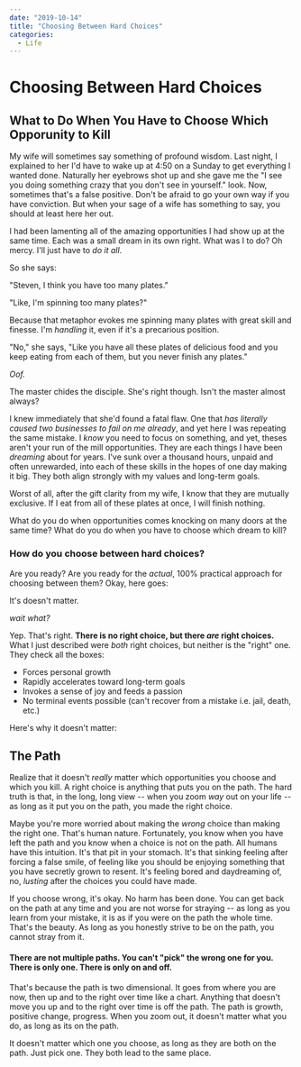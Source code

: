 ```yaml
---
date: "2019-10-14"
title: "Choosing Between Hard Choices"
categories:
  - Life
---
```


# Choosing Between Hard Choices
## What to Do When You Have to Choose Which Opporunity to Kill

My wife will sometimes say something of profound wisdom. Last night, I explained to her I'd have to wake up at 4:50 on a Sunday to get everything I wanted done. Naturally her eyebrows shot up and she gave me the "I see you doing something crazy that you don't see in yourself." look. Now, sometimes that's a false positive. Don't be afraid to go your own way if you have conviction. But when your sage of a wife has something to say, you should at least here her out.

I had been lamenting all of the amazing opportunities I had show up at the same time. Each was a small dream in its own right. What was I to do? Oh mercy. I'll just have to _do it all_.

So she says:

"Steven, I think you have too many plates."

"Like, I'm spinning too many plates?"

Because that metaphor evokes me spinning many plates with great skill and finesse. I'm _handling_ it, even if it's a precarious position.

"No," she says, "Like you have all these plates of delicious food and you keep eating from each of them, but you never finish any plates."

_Oof._

The master chides the disciple. She's right though. Isn't the master almost always?

I knew immediately that she'd found a fatal flaw. One that _has literally caused two businesses to fail on me already_, and yet here I was repeating the same mistake. I _know_ you need to focus on something, and yet, theses aren't your run of the mill opportunities. They are each things I have been _dreaming_ about for years. I've sunk over a thousand hours, unpaid and often unrewarded, into each of these skills in the hopes of one day making it big. They both align strongly with my values and long-term goals.

Worst of all, after the gift clarity from my wife, I know that they are mutually exclusive. If I eat from all of these plates at once, I will finish nothing.

What do you do when opportunities comes knocking on many doors at the same time? What do you do when you have to choose which dream to kill?

### How do you choose between hard choices?

Are you ready? Are you ready for the _actual_, 100% practical approach for choosing between them? Okay, here goes:

It's doesn't matter.

_wait what?_

Yep. That's right. **There is no right choice, but there _are_ right choices.** What I just described were _both_ right choices, but neither is the "right" one. They check all the boxes:

- Forces personal growth
- Rapidly accelerates toward long-term goals
- Invokes a sense of joy and feeds a passion
- No terminal events possible (can't recover from a mistake i.e. jail, death, etc.)

Here's why it doesn't matter:

## The Path

Realize that it doesn't _really_ matter which opportunities you choose and which you kill. A right choice is anything that puts you on the path. The hard truth is that, in the long, long view -- when you zoom _way_ out on your life -- as long as it put you on the path, you made the right choice. 

Maybe you're more worried about making the _wrong_ choice than making the right one. That's human nature. Fortunately, you know when you have left the path and you know when a choice is not on the path. All humans have this intuition. It's that pit in your stomach. It's that sinking feeling after forcing a false smile, of feeling like you should be enjoying something that you have secretly grown to resent. It's feeling bored and daydreaming of, no, _lusting_ after the choices you could have made.

If you choose wrong, it's okay. No harm has been done. You can get back on the path at any time and you are not worse for straying -- as long as you learn from your mistake, it is as if you were on the path the whole time. That's the beauty. As long as you honestly strive to be on the path, you cannot stray from it. 

#### There are not multiple paths. You can't "pick" the wrong one for you. There is only one. There is only on and off. 

That's because the path is two dimensional. It goes from where you are now, then up and to the right over time like a chart. Anything that doesn't move you up and to the right over time is off the path. The path is growth, positive change, progress. When you zoom out, it doesn't matter what you do, as long as its on the path.

It doesn't matter which one you choose, as long as they are both on the path. Just pick one. They both lead to the same place.